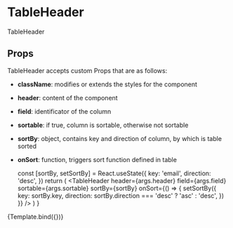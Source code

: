 
<Meta title="components/molecules/TableHeader" decorators={[withDesign]} />

# TableHeader

TableHeader

## Props

TableHeader accepts custom Props that are as follows:

- <b>className</b>: modifies or extends the styles for the component
- <b>header</b>: content of the component
- <b>field</b>: identificator of the column
- <b>sortable</b>: if true, column is sortable, otherwise not sortable
- <b>sortBy</b>: object, contains key and direction of column, by which is table sorted
- <b>onSort</b>: function, triggers sort function defined in table

  const [sortBy, setSortBy] = React.useState({
    key: 'email',
    direction: 'desc',
  })
  return (
    <TableHeader
      header={args.header}
      field={args.field}
      sortable={args.sortable}
      sortBy={sortBy}
      onSort={() => {
        setSortBy({
          key: sortBy.key,
          direction: sortBy.direction === 'desc' ? 'asc' : 'desc',
        })
      }}
    />
  )
}

<Canvas>
  <Story
    name="TableHeader"
    parameters={{
      design: {
        type: 'figma',
        url: '',
      },
    }}
    args={{
      header: 'E-mail',
      field: 'email',
      sortable: true,
    }}
  >
    {Template.bind({})}
  </Story>
</Canvas>

<ArgsTable of={TableHeader} />
